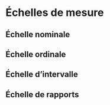 # Échelles de mesure

## Échelle nominale

## Échelle ordinale

## Échelle d'intervalle

## Échelle de rapports
